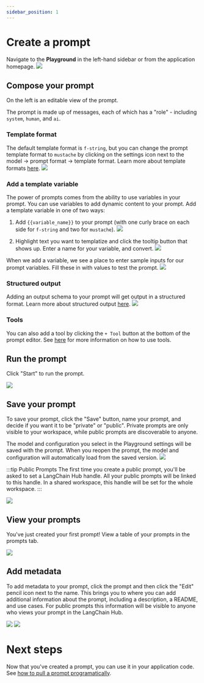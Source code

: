 ```yaml
---
sidebar_position: 1
---
```


# Create a prompt

Navigate to the **Playground** in the left-hand sidebar or from the application homepage.
![](./static/create_a_prompt/empty_playground.png)

## Compose your prompt

On the left is an editable view of the prompt.

The prompt is made up of messages, each of which has a "role" - including `system`, `human`, and `ai`.

### Template format

The default template format is `f-string`, but you can change the prompt template format to `mustache` by clicking on the settings icon next to the model -> prompt format -> template format. Learn more about template formats [here](../concepts#f-string-vs-mustache).
![](./static/create_a_prompt/template_format.png)

### Add a template variable

The power of prompts comes from the ability to use variables in your prompt. You can use variables to add dynamic content to your prompt.
Add a template variable in one of two ways:

1. Add `{{variable_name}}` to your prompt (with one curly brace on each side for `f-string` and two for `mustache`).
   ![](./static/create_a_prompt/prompt_with_variable.png)

2. Highlight text you want to templatize and click the tooltip button that shows up. Enter a name for your variable, and convert.
   ![](./static/create_a_prompt/convert_to_variable.gif)

When we add a variable, we see a place to enter sample inputs for our prompt variables. Fill these in with values to test the prompt.
![](./static/create_a_prompt/prompt_inputs.png)

### Structured output

Adding an output schema to your prompt will get output in a structured format. Learn more about structured output [here](../concepts#structured-output).
![](./static/create_a_prompt/structured_output.png)

### Tools

You can also add a tool by clicking the `+ Tool` button at the bottom of the prompt editor. See [here](../how_to_guides/use_tools) for more information on how to use tools.

## Run the prompt

Click "Start" to run the prompt.

![](./static/create_a_prompt/run.png)

## Save your prompt

To save your prompt, click the "Save" button, name your prompt, and decide if you want it to be "private" or "public".
Private prompts are only visible to your workspace, while public prompts are discoverable to anyone.

The model and configuration you select in the Playground settings will be saved with the prompt. When you reopen the prompt, the model and configuration will automatically load from the saved version.
![](./static/create_a_prompt/save_prompt.png)

:::tip Public Prompts
The first time you create a public prompt, you'll be asked to set a LangChain Hub handle. All your public prompts will be linked to this handle. In a shared workspace, this handle will be set for the whole workspace.
:::

![](./static/create_a_prompt/public_handle.png)

## View your prompts

You've just created your first prompt! View a table of your prompts in the prompts tab.

![](./static/create_a_prompt/prompt_table.png)

## Add metadata

To add metadata to your prompt, click the prompt and then click the "Edit" pencil icon next to the name.
This brings you to where you can add additional information about the prompt, including a description, a README, and use cases.
For public prompts this information will be visible to anyone who views your prompt in the LangChain Hub.

![](./static/create_a_prompt/pencil.png)
![](./static/create_a_prompt/edit_prompt.png)

# Next steps

Now that you've created a prompt, you can use it in your application code. See [how to pull a prompt programatically](../how_to_guides/manage_prompts_programatically#pull-a-prompt).
